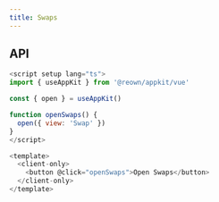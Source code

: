 ```yaml
---
title: Swaps
---
```



<Component />

## API

```javascript
<script setup lang="ts">
import { useAppKit } from '@reown/appkit/vue'

const { open } = useAppKit()

function openSwaps() {
  open({ view: 'Swap' })
}
</script>

<template>
  <client-only>
    <button @click="openSwaps">Open Swaps</button>
  </client-only>
</template>
```
